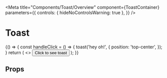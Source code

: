
<Meta
  title="Components/Toast/Overview"
  component={ToastContainer}
  parameters={{
    controls: { hideNoControlsWarning: true },
  }}
/>

# Toast

<Canvas isExpanded>
  <Story name="Default">
    {() => {
      const handleClick = () => {
        toast('hey oh!', {
          position: 'top-center',
        });
      }
      return (
        <>
          <ToastContainer />
          <Button onClick={handleClick}>
            Click to see toast
          </Button>
        </>
      );
    }}
  </Story>
</Canvas>

## Props

<ArgsTable of={ToastContainer} />